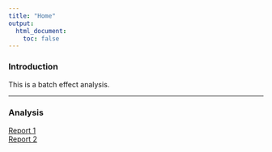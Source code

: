 ```yaml
---
title: "Home"
output:
  html_document:
    toc: false
---
```


### Introduction

This is a batch effect analysis.

---

### Analysis

[Report 1](batch_effect_1.html)  
[Report 2](batch_effect_2.html)


